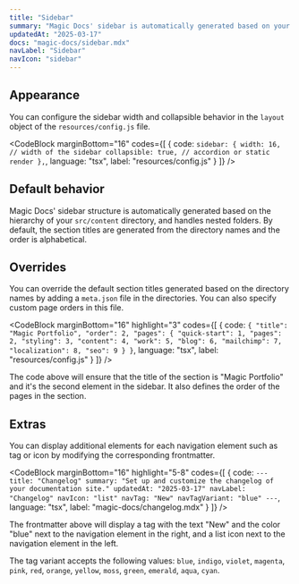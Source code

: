 ```yaml
---
title: "Sidebar"
summary: "Magic Docs' sidebar is automatically generated based on your content and sidebar configuration settings."
updatedAt: "2025-03-17"
docs: "magic-docs/sidebar.mdx"
navLabel: "Sidebar"
navIcon: "sidebar"
---
```


## Appearance

You can configure the sidebar width and collapsible behavior in the `layout` object of the `resources/config.js` file.

<CodeBlock
    marginBottom="16"
    codes={[
  {
    code:
`sidebar: {
    width: 16, // width of the sidebar
    collapsible: true, // accordion or static render
},`,
    language: "tsx",
    label: "resources/config.js"
  }
]} />

## Default behavior

Magic Docs' sidebar structure is automatically generated based on the hierarchy of your `src/content` directory, and handles nested folders. By default, the section titles are generated from the directory names and the order is alphabetical.

## Overrides

You can override the default section titles generated based on the directory names by adding a `meta.json` file in the directories. You can also specify custom page orders in this file.

<CodeBlock
    marginBottom="16"
    highlight="3"
    codes={[
  {
    code:
`{
    "title": "Magic Portfolio",
    "order": 2,
    "pages": {
      "quick-start": 1,
      "pages": 2,
      "styling": 3,
      "content": 4,
      "work": 5,
      "blog": 6,
      "mailchimp": 7,
      "localization": 8,
      "seo": 9
    }
}`,
    language: "tsx",
    label: "resources/config.js"
  }
]} />

The code above will ensure that the title of the section is "Magic Portfolio" and it's the second element in the sidebar. It also defines the order of the pages in the section.

## Extras

You can display additional elements for each navigation element such as tag or icon by modifying the corresponding frontmatter.

<CodeBlock
    marginBottom="16"
    highlight="5-8"
    codes={[
  {
    code:
`---
title: "Changelog"
summary: "Set up and customize the changelog of your documentation site."
updatedAt: "2025-03-17"
navLabel: "Changelog"
navIcon: "list"
navTag: "New"
navTagVariant: "blue"
---`,
    language: "tsx",
    label: "magic-docs/changelog.mdx"
  }
]} />

The frontmatter above will display a tag with the text "New" and the color "blue" next to the navigation element in the right, and a list icon next to the navigation element in the left.

The tag variant accepts the following values: `blue`, `indigo`, `violet`, `magenta`, `pink`, `red`, `orange`, `yellow`, `moss`, `green`, `emerald`, `aqua`, `cyan`.